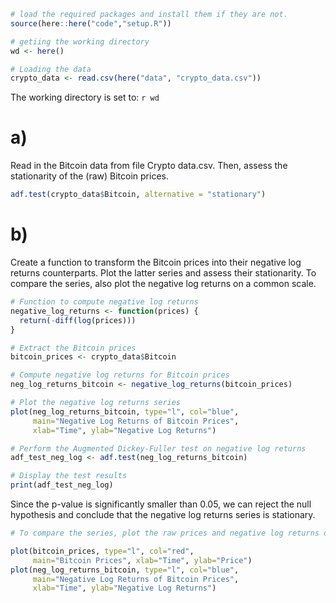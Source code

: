 ```r
# load the required packages and install them if they are not.
source(here::here("code","setup.R"))

# getiing the working directory
wd <- here()

# Loading the data
crypto_data <- read.csv(here("data", "crypto_data.csv"))
```

The working directory is set to: `r wd`

# a)

Read in the Bitcoin data from file Crypto data.csv. Then, assess the stationarity of the (raw)
Bitcoin prices.

```r
adf.test(crypto_data$Bitcoin, alternative = "stationary")
```

# b)

Create a function to transform the Bitcoin prices into their negative log returns counterparts. Plot
the latter series and assess their stationarity. To compare the series, also plot the negative log
returns on a common scale.

```r
# Function to compute negative log returns
negative_log_returns <- function(prices) {
  return(-diff(log(prices)))
}

# Extract the Bitcoin prices
bitcoin_prices <- crypto_data$Bitcoin

# Compute negative log returns for Bitcoin prices
neg_log_returns_bitcoin <- negative_log_returns(bitcoin_prices)

# Plot the negative log returns series
plot(neg_log_returns_bitcoin, type="l", col="blue", 
     main="Negative Log Returns of Bitcoin Prices", 
     xlab="Time", ylab="Negative Log Returns")

# Perform the Augmented Dickey-Fuller test on negative log returns
adf_test_neg_log <- adf.test(neg_log_returns_bitcoin)

# Display the test results
print(adf_test_neg_log)
```

Since the p-value is significantly smaller than 0.05, we can reject the null hypothesis and conclude that the negative log returns series is stationary.

```r
# To compare the series, plot the raw prices and negative log returns on a common scale

plot(bitcoin_prices, type="l", col="red", 
     main="Bitcoin Prices", xlab="Time", ylab="Price")
plot(neg_log_returns_bitcoin, type="l", col="blue", 
     main="Negative Log Returns of Bitcoin Prices", 
     xlab="Time", ylab="Negative Log Returns")
```








